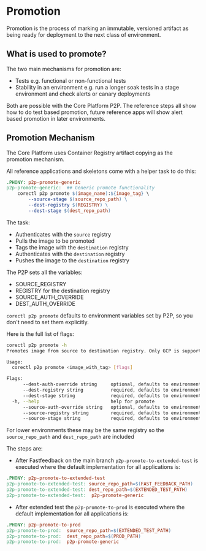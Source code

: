 # Promotion

Promotion is the process of marking an immutable, versioned artifact as being ready for deployment to the next class of environment.

## What is used to promote?

The two main mechanisms for promotion are:

- Tests e.g. functional or non-functional tests
- Stability in an environment e.g. run a longer soak tests in a stage environment and check alerts or canary deployments

Both are possible with the Core Platform P2P. The reference steps all show how to do test based promotion, future reference
apps will show alert based promotion in later environments.

## Promotion Mechanism

The Core Platform uses Container Registry artifact copying as the promotion mechanism.

All reference applications and skeletons come with a helper task to do this:

```makefile
.PHONY: p2p-promote-generic
p2p-promote-generic:  ## Generic promote functionality
    corectl p2p promote $(image_name):${image_tag} \
        --source-stage $(source_repo_path) \
        --dest-registry $(REGISTRY) \
        --dest-stage $(dest_repo_path)
```

The task:

- Authenticates with the `source` registry
- Pulls the image to be promoted
- Tags the image with the `destination` registry
- Authenticates with the `destination` registry
- Pushes the image to the `destination` registry

The P2P sets all the variables:

- SOURCE_REGISTRY
- REGISTRY for the destination registry
- SOURCE_AUTH_OVERRIDE
- DEST_AUTH_OVERRIDE

`corectl p2p promote` defaults to environment variables set by P2P, so you don't need to set them explicitly.

Here is the full list of flags:

```bash
corectl p2p promote -h
Promotes image from source to destination registry. Only GCP is supported for now

Usage:
  corectl p2p promote <image_with_tag> [flags]

Flags:
      --dest-auth-override string     optional, defaults to environment variable: DEST_AUTH_OVERRIDE
      --dest-registry string          required, defaults to environment variable: DEST_REGISTRY
      --dest-stage string             required, defaults to environment variable: DEST_STAGE
  -h, --help                          help for promote
      --source-auth-override string   optional, defaults to environment variable: SOURCE_AUTH_OVERRIDE
      --source-registry string        required, defaults to environment variable: SOURCE_REGISTRY
      --source-stage string           required, defaults to environment variable: SOURCE_STAGE
```

For lower environments these may be the same registry so the `source_repo_path` and `dest_repo_path` are included

The steps are:

- After Fastfeedback on the main branch `p2p-promote-to-extended-test` is executed where the default implementation for all applications is:

```makefile
.PHONY: p2p-promote-to-extended-test
p2p-promote-to-extended-test: source_repo_path=$(FAST_FEEDBACK_PATH)
p2p-promote-to-extended-test: dest_repo_path=$(EXTENDED_TEST_PATH)
p2p-promote-to-extended-test:  p2p-promote-generic
```

- After extended test the `p2p-promote-to-prod` is executed where the default implementation for all applications is:

```makefile
.PHONY: p2p-promote-to-prod
p2p-promote-to-prod:  source_repo_path=$(EXTENDED_TEST_PATH)
p2p-promote-to-prod:  dest_repo_path=$(PROD_PATH)
p2p-promote-to-prod:  p2p-promote-generic
```
